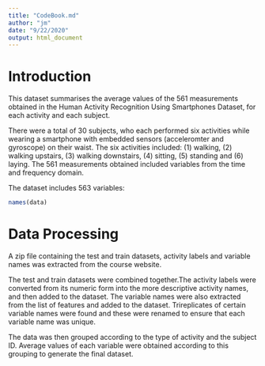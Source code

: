 ```yaml
---
title: "CodeBook.md"
author: "jm"
date: "9/22/2020"
output: html_document
---
```

# Introduction

This dataset summarises the average values of the 561 measurements obtained in the Human Activity Recognition Using Smartphones Dataset, for each activity and each subject. 

There were a total of 30 subjects, who each performed six activities while wearing a smartphone with embedded sensors (acceleromter and gyroscope) on their waist. The six activities included: (1) walking, (2) walking upstairs, (3) walking downstairs, (4) sitting, (5) standing and (6) laying. The 561 measurements obtained included variables from the time and frequency domain.

The dataset includes 563 variables:

```r
names(data)
```

# Data Processing
A zip file containing the test and train datasets, activity labels and variable names was extracted from the course website. 

The test and train datasets were combined together.The activity labels were converted from its numeric form into the more descriptive activity names, and then added to the dataset. The variable names were also extracted from the list of features and added to the dataset. Trireplicates of certain variable names were found and these were renamed to ensure that each variable name was unique. 

The data was then grouped according to the type of activity and the subject ID. Average values of each variable were obtained according to this grouping to generate the final dataset.
